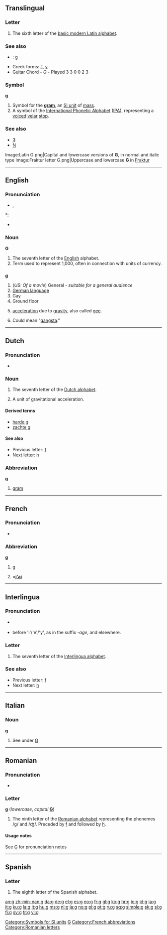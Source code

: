 {{also|Appendix:Variations of "g"|ց}}
{{Basic Latin character info|image=[[Image:Letter g.svg|50px]]|hex=67|name=LATIN SMALL LETTER G}}
==Translingual==
{{wikipedia}}
===Letter===
{{mul-letter|upper=G|lower=g|script=Latn}}

# The sixth letter of the [[Appendix:Latin script|basic modern Latin alphabet]].

===See also===
{{Latn-script}}
* {{qualifier|IPA}}: [[ɡ]]
* Greek forms: [[Γ]], [[γ]]
* Guitar Chord - ''G'' - Played 3 3 0 0 2 3

===Symbol===
'''g'''

# Symbol for the '''[[gram]]''', an [[Appendix:SI units|SI unit]] of [[mass]].
# A symbol of the [[International Phonetic Alphabet]] ([[IPA]]), representing a [[voiced]] [[velar]] [[stop]].

===See also===
* [[Ȝ]]
* [[Ŋ]]
{{Letter2
|page=G
|NATO=Golf
|Morse=––·
|Character=G7
|Braille=⠛
}}
<gallery caption="Letter styles" perrow=3>
Image:Latin G.png|Capital and lowercase versions of '''G''', in normal and italic type
Image:Fraktur letter G.png|Uppercase and lowercase '''G''' in [[Fraktur]]
</gallery>

[[Category:Symbols for SI units]]

----

==English==

===Pronunciation===
* {{sense|letter name}} {{IPA|/dʒiː/}}, {{SAMPA|/dZi:/}}
: {{audio|en-us-g.ogg|Audio (US)}}
: {{audio|en-uk-g.ogg|Audio (UK)}}
*: {{rhymes|iː}}
* {{sense|phoneme}} {{IPA|/g/|/j/}}

===Noun===
'''G'''

# The seventh letter of the [[English]] alphabet.
# Term used to represent 1,000, often in connection with units of currency.

==={{abbreviation}}===
'''g'''

# (''US: Of a movie'') General - ''suitable for a general audience''
# [[German language]]
# Gay
# Ground floor
# {{italbrac|italicized}} [[acceleration]] due to [[gravity]], also called [[gee]].
# Could mean "[[gangsta]]."

[[Category:IPA symbols|G]]

----

==Dutch==

===Pronunciation===
* {{sense|letter name}} {{IPA|/χeː/|lang=nl}}

===Noun===
{{infl|nl|letter|lower case||upper case|G}}

# The seventh letter of the [[Dutch alphabet]].
# {{physics|lang=nl}} A unit of gravitational acceleration.

====Derived terms====
* [[harde g]]
* [[zachte g]]

====See also====
* Previous letter: [[f#Dutch|f]]
* Next letter: [[h#Dutch|h]]

===Abbreviation===
'''g'''

# {{physics|lang=nl}} [[gram]]

----

==French==

===Pronunciation===
* {{IPA|/ʒe/|lang=fr}}

===Abbreviation===
'''g'''

# {{physics|lang=fr}} [[#English|g]]
# {{context|texting|_|slang|lang=fr}} ='''[[j'ai]]'''

[[Category:French abbreviations]]

----

==Interlingua==

===Pronunciation===
* {{sense|letter name}} {{IPA|/dʒe/|lang=ia}}
* {{sense|phoneme}} {{IPA|/dʒ/|lang=ia}} before 'i'/'e'/'y', as {{IPAchar|/ʒ/}} in the suffix ''-age'', and {{IPAchar|/g/}} elsewhere.

===Letter===
{{infl|ia|letter|lower case||upper case|G}}

# The seventh letter of the [[Interlingua alphabet]].

===See also===
* Previous letter: [[f]]
* Next letter: [[h]]

----

==Italian==

===Noun===
'''g''' {{m|f|inv}}

# See under [[G#Italian|G]]

----

==Romanian==

===Pronunciation===
* {{IPA|/ge/|/ʤ/|lang=ro}}

===Letter===
'''g''' (''lowercase'', ''capital'' '''[[G]]''')

# The ninth letter of the [[Romanian alphabet]] representing the phonemes /g/ and /ʤ/. Preceded by [[f]] and followed by [[h]].

====Usage notes====
See [[G]] for pronunciation notes

[[Category:Romanian letters]]

----
==Spanish==

===Letter===
{{infl|es|letter|lower case||upper case|G}}

# The eighth letter of the Spanish alphabet.

[[an:g]]
[[zh-min-nan:g]]
[[da:g]]
[[de:g]]
[[el:g]]
[[es:g]]
[[eo:g]]
[[fr:g]]
[[gl:g]]
[[ko:g]]
[[hr:g]]
[[io:g]]
[[id:g]]
[[ia:g]]
[[it:g]]
[[ku:g]]
[[la:g]]
[[lt:g]]
[[hu:g]]
[[ms:g]]
[[nl:g]]
[[ja:g]]
[[no:g]]
[[pl:g]]
[[pt:g]]
[[ru:g]]
[[sq:g]]
[[simple:g]]
[[sk:g]]
[[sl:g]]
[[fi:g]]
[[sv:g]]
[[tr:g]]
[[vi:g]]